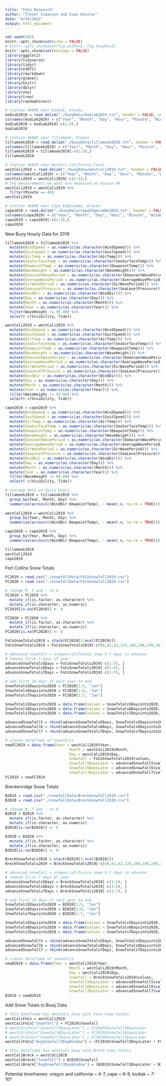 ```yaml
---
title: "FoCo Research"
author: "Trevor Isaacson and Evan Kessler"
date: "4/24/2022"
output: html_document
---
```


```r
set.seed(445)
knitr::opts_chunk$set(echo = FALSE)
# knitr::opts_chunk$set(fig.width=5, fig.height=3) 
knitr::opts_chunk$set(message = FALSE)
library(ggplot2)
library(tidyverse)
library(tidyr)
library(e1071)
library(rmarkdown)
library(glmnet)
library(knitr)
library(dplyr)
library(zoo)
library(tree)
library(randomForest)
```

```r
# station 46080 near Kodiak, Alaska
kodiak2019 = read.delim("./buoyData/kodiak2019.txt", header = FALSE, sep = "") 
colnames(kodiak2019) = c("Year", "Month", "Day", "Hour", "Minute", "WindDir", "WindSpeed", "GustSpeed", "WaveHeight", "DominantWavePeriod", "AverageWavePeriod", "DirWavePeriod", "SeaLevelPressure", "AirTemp", "SeaSurfaceTemp", "DewpointTemp", "Visibility", "Tide")
kodiak2019 = kodiak2019[-c(1:4),]
kodiak2019

# station 46089 near Tillamook, Oregon
tillamook2019 = read.delim("./buoyData/tillamook2019.txt", header = FALSE, sep = "") 
colnames(tillamook2019) = c("Year", "Month", "Day", "Hour", "Minute", "WindDir", "WindSpeed", "GustSpeed", "WaveHeight", "DominantWavePeriod", "AverageWavePeriod", "DirWavePeriod", "SeaLevelPressure", "AirTemp", "SeaSurfaceTemp", "DewpointTemp", "Visibility", "Tide")
tillamook2019 = tillamook2019[-c(1:3),]
tillamook2019

# station 46059 near Western California Coast
westCali2019 = read.delim("./buoyData/westcali2019.txt", header = FALSE, sep = "") 
colnames(westCali2019) = c("Year", "Month", "Day", "Hour", "Minute", "WindDir", "WindSpeed", "GustSpeed", "WaveHeight", "DominantWavePeriod", "AverageWavePeriod", "DirWavePeriod", "SeaLevelPressure", "AirTemp", "SeaSurfaceTemp", "DewpointTemp", "Visibility", "Tide")
westCali2019 = westCali2019[-c(1:3),]
# the measurements we want are measured at minute 40
westCali2019 = westCali2019 %>%
  filter(Minute == 40)
westCali2019

# station 46084 near Cape Edgecumbe, Alaska
cape2019 = read.delim("./buoyData/capeEdgecumbe2019.txt", header = FALSE, sep = "") 
colnames(cape2019) = c("Year", "Month", "Day", "Hour", "Minute", "WindDir", "WindSpeed", "GustSpeed", "WaveHeight", "DominantWavePeriod", "AverageWavePeriod", "DirWavePeriod", "SeaLevelPressure", "AirTemp", "SeaSurfaceTemp", "DewpointTemp", "Visibility", "Tide")
cape2019 = cape2019[-c(1:3),]
cape2019
```


New Buoy Hourly Data for 2019
```r
tillamook2019 = tillamook2019 %>%
  mutate(WindSpeed = as.numeric(as.character(WindSpeed))) %>%
  mutate(GustSpeed = as.numeric(as.character(GustSpeed))) %>%
  mutate(AirTemp = as.numeric(as.character(AirTemp))) %>%
  mutate(SeaSurfaceTemp = as.numeric(as.character(SeaSurfaceTemp))) %>%
  mutate(DewpointTemp = as.numeric(as.character(DewpointTemp))) %>%
  mutate(WaveHeight = as.numeric(as.character(WaveHeight))) %>%
  mutate(DominantWavePeriod = as.numeric(as.character(DominantWavePeriod))) %>%
  mutate(AverageWavePeriod = as.numeric(as.character(AverageWavePeriod))) %>%
  mutate(DirWavePeriod = as.numeric(as.character(DirWavePeriod))) %>%
  mutate(SeaLevelPressure = as.numeric(as.character(SeaLevelPressure))) %>%
  mutate(WindDir = as.numeric(as.character(WindDir))) %>%
  mutate(Day = as.numeric(as.character(Day))) %>%
  mutate(Month = as.numeric(as.character(Month))) %>%
  mutate(Year = as.numeric(as.character(Year))) %>%
  filter(WaveHeight != 99.00) %>%
  select(-c(Visibility, Tide))

westCali2019 = westCali2019 %>%
  mutate(WindSpeed = as.numeric(as.character(WindSpeed))) %>%
  mutate(GustSpeed = as.numeric(as.character(GustSpeed))) %>%
  mutate(AirTemp = as.numeric(as.character(AirTemp))) %>%
  mutate(SeaSurfaceTemp = as.numeric(as.character(SeaSurfaceTemp))) %>%
  mutate(DewpointTemp = as.numeric(as.character(DewpointTemp))) %>%
  mutate(WaveHeight = as.numeric(as.character(WaveHeight))) %>%
  mutate(DominantWavePeriod = as.numeric(as.character(DominantWavePeriod))) %>%
  mutate(AverageWavePeriod = as.numeric(as.character(AverageWavePeriod))) %>%
  mutate(DirWavePeriod = as.numeric(as.character(DirWavePeriod))) %>%
  mutate(SeaLevelPressure = as.numeric(as.character(SeaLevelPressure))) %>%
  mutate(WindDir = as.numeric(as.character(WindDir))) %>%
  mutate(Day = as.numeric(as.character(Day))) %>%
  mutate(Month = as.numeric(as.character(Month))) %>%
  mutate(Year = as.numeric(as.character(Year))) %>%
  filter(WaveHeight != 99.00) %>%
  select(-c(Visibility, Tide))

cape2019 = cape2019 %>%
  mutate(WindSpeed = as.numeric(as.character(WindSpeed))) %>%
  mutate(GustSpeed = as.numeric(as.character(GustSpeed))) %>%
  mutate(AirTemp = as.numeric(as.character(AirTemp))) %>%
  mutate(SeaSurfaceTemp = as.numeric(as.character(SeaSurfaceTemp))) %>%
  mutate(DewpointTemp = as.numeric(as.character(DewpointTemp))) %>%
  mutate(WaveHeight = as.numeric(as.character(WaveHeight))) %>%
  mutate(DominantWavePeriod = as.numeric(as.character(DominantWavePeriod))) %>%
  mutate(AverageWavePeriod = as.numeric(as.character(AverageWavePeriod))) %>%
  mutate(DirWavePeriod = as.numeric(as.character(DirWavePeriod))) %>%
  mutate(SeaLevelPressure = as.numeric(as.character(SeaLevelPressure))) %>%
  mutate(WindDir = as.numeric(as.character(WindDir))) %>%
  mutate(Day = as.numeric(as.character(Day))) %>%
  mutate(Month = as.numeric(as.character(Month))) %>%
  mutate(Year = as.numeric(as.character(Year))) %>%
  filter(WaveHeight != 99.00) %>%
  select(-c(Visibility, Tide))
```

```r
# average data on daily basis
tillamook2019 = tillamook2019 %>%
  group_by(Year, Month, Day) %>%
  summarise(across(c(WindDir:DewpointTemp), ~ mean(.x, na.rm = TRUE)))
  
westCali2019 = westCali2019 %>%
  group_by(Year, Month, Day) %>%
  summarise(across(c(WindDir:DewpointTemp), ~ mean(.x, na.rm = TRUE)))

cape2019 = cape2019 %>%
  group_by(Year, Month, Day) %>%
  summarise(across(c(WindDir:DewpointTemp), ~ mean(.x, na.rm = TRUE)))

tillamook2019
westCali2019
cape2019
```



Fort Collins Snow Totals 
```r
FC2019 = read.csv("./snowfallData/FoCoSnowfall2019.csv")
FC2020 = read.csv("./snowfallData/FoCoSnowfall2020.csv")

# change M, T and - to 0
FC2019 = FC2019 %>%
  mutate_if(is.factor, as.character) %>%
  mutate_if(is.character, as.numeric)
FC2019[is.na(FC2019)] <- 0

FC2020 = FC2020 %>%
  mutate_if(is.factor, as.character) %>%
  mutate_if(is.character, as.numeric)
FC2020[is.na(FC2020)] <- 0

FoCoSnowTotals2019 = stack(FC2019[2:ncol(FC2019)])
FoCoSnowTotals2019 = FoCoSnowTotals2019[-c(60,61,62,124,168,186,249,341), ]

# advanced snowfall = oregon/california snow 5-7 days in advance
# remove first 7 days of year
advanceSnowTotals5Days = FoCoSnowTotals2019[-c(1:5), ]
advanceSnowTotals6Days = FoCoSnowTotals2019[-c(1:6), ]
advanceSnowTotals7Days = FoCoSnowTotals2019[-c(1:7), ]

# add first 14 days of next year to end
SnowTotals5Daysinto2020 = FC2020[1:5, "Jan"]
SnowTotals6Daysinto2020 = FC2020[1:6, "Jan"]
SnowTotals7Daysinto2020 = FC2020[1:7, "Jan"]

SnowTotals5Daysinto2020 = data.frame(values = SnowTotals5Daysinto2020, ind = "Jan")
SnowTotals6Daysinto2020 = data.frame(values = SnowTotals6Daysinto2020, ind = "Jan")
SnowTotals7Daysinto2020 = data.frame(values = SnowTotals7Daysinto2020, ind = "Jan")

advancedSnowfall5 = rbind(advanceSnowTotals5Days, SnowTotals5Daysinto2020)
advancedSnowfall6 = rbind(advanceSnowTotals6Days, SnowTotals6Daysinto2020)
advancedSnowfall7 = rbind(advanceSnowTotals7Days, SnowTotals7Daysinto2020)

# create dataframe of snowfalls 
newFC2019 = data.frame(Year = westCali2019$Year,
                             Month = westCali2019$Month,
                             Day = westCali2019$Day,
                             Snowfall = FoCoSnowTotals2019$values,
                             Snowfall5DaysLater = advancedSnowfall5$values,
                             Snowfall6DaysLater = advancedSnowfall6$values,
                             Snowfall7DaysLater = advancedSnowfall7$values)
FC2019 = newFC2019
```

Breckenridge Snow Totals 
```r
B2019 = read.csv("./snowfallData/BreckSnowfall2019.csv")
B2020 = read.csv("./snowfallData/BreckSnowfall2020.csv")

# change M, T and - to 0
B2019 = B2019 %>%
  mutate_if(is.factor, as.character) %>%
  mutate_if(is.character, as.numeric)
B2019[is.na(B2019)] <- 0

B2020 = B2020 %>%
  mutate_if(is.factor, as.character) %>%
  mutate_if(is.character, as.numeric)
B2020[is.na(B2020)] <- 0

BreckSnowTotals2019 = stack(B2019[2:ncol(B2019)])
BreckSnowTotals2019 = BreckSnowTotals2019[-c(60,61,62,124,168,186,249,341), ]

# advanced snowfall = oregon/california snow 5-7 days in advance
# remove first 7 days of year
advanceSnowTotals5Days = BreckSnowTotals2019[-c(1:5), ]
advanceSnowTotals6Days = BreckSnowTotals2019[-c(1:6), ]
advanceSnowTotals7Days = BreckSnowTotals2019[-c(1:7), ]

# add first 14 days of next year to end
SnowTotals5Daysinto2020 = B2020[1:5, "Jan"]
SnowTotals6Daysinto2020 = B2020[1:6, "Jan"]
SnowTotals7Daysinto2020 = B2020[1:7, "Jan"]

SnowTotals5Daysinto2020 = data.frame(values = SnowTotals5Daysinto2020, ind = "Jan")
SnowTotals6Daysinto2020 = data.frame(values = SnowTotals6Daysinto2020, ind = "Jan")
SnowTotals7Daysinto2020 = data.frame(values = SnowTotals7Daysinto2020, ind = "Jan")

advancedSnowfall5 = rbind(advanceSnowTotals5Days, SnowTotals5Daysinto2020)
advancedSnowfall6 = rbind(advanceSnowTotals6Days, SnowTotals6Daysinto2020)
advancedSnowfall7 = rbind(advanceSnowTotals7Days, SnowTotals7Daysinto2020)

# create dataframe of snowfalls 
newB2019 = data.frame(Year = westCali2019$Year,
                             Month = westCali2019$Month,
                             Day = westCali2019$Day,
                             Snowfall = BreckSnowTotals2019$values,
                             Snowfall5DaysLater = advancedSnowfall5$values,
                             Snowfall6DaysLater = advancedSnowfall6$values,
                             Snowfall7DaysLater = advancedSnowfall7$values)
B2019 = newB2019
```

Add Snow Totals to Buoy Data
```r
# this dataframe has westCali buoy with FoCo snow totals
westCaliFoCo = westCali2019
westCaliFoCo["Snowfall"] = FC2019$Snowfall
# westCaliFoCo["Snowfall5DaysLater"] = FC2019$Snowfall5DaysLater
# westCaliFoCo["Snowfall6DaysLater"] = FC2019$Snowfall6DaysLater
# westCaliFoCo["Snowfall7DaysLater"] = FC2019$Snowfall7DaysLater
westCaliFoCo["AvgSnowfall3DayWindow"] = (FC2019$Snowfall5DaysLater + FC2019$Snowfall6DaysLater + FC2019$Snowfall7DaysLater) /3 

# this dataframe has westCali buoy with Breck snow totals
westCaliBreck = westCali2019
westCaliBreck["Snowfall"] = B2019$Snowfall
westCaliBreck["AvgSnowfall3DayWindow"] = (B2019$Snowfall5DaysLater + B2019$Snowfall6DaysLater + B2019$Snowfall7DaysLater) /3 

```



Potential timeframes: oregon and california ~ 4-7, cape ~ 6-9, kodiak ~ 7-10?






